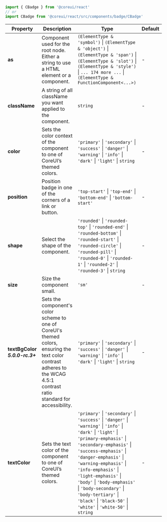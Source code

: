 
```jsx
import { CBadge } from '@coreui/react'
// or
import CBadge from '@coreui/react/src/components/badge/CBadge'
```

| Property | Description | Type | Default |
| --- | --- | --- | --- |
| **as** | Component used for the root node. Either a string to use a HTML element or a component. | `(ElementType & 'symbol')` \| `(ElementType & 'object')` \| `(ElementType & 'span')` \| `(ElementType & 'slot')` \| `(ElementType & 'style')` \| `... 174 more ...` \| `(ElementType & FunctionComponent<...>)` | - |
| **className** | A string of all className you want applied to the component. | `string` | - |
| **color** | Sets the color context of the component to one of CoreUI’s themed colors. | `'primary'` \| `'secondary'` \| `'success'` \| `'danger'` \| `'warning'` \| `'info'` \| `'dark'` \| `'light'` \| `string` | - |
| **position** | Position badge in one of the corners of a link or button. | `'top-start'` \| `'top-end'` \| `'bottom-end'` \| `'bottom-start'` | - |
| **shape** | Select the shape of the component. | `'rounded'` \| `'rounded-top'` \| `'rounded-end'` \| `'rounded-bottom'` \| `'rounded-start'` \| `'rounded-circle'` \| `'rounded-pill'` \| `'rounded-0'` \| `'rounded-1'` \| `'rounded-2'` \| `'rounded-3'` \| `string` | - |
| **size** | Size the component small. | `'sm'` | - |
| **textBgColor** **_5.0.0-rc.3+_** | Sets the component's color scheme to one of CoreUI's themed colors, ensuring the text color contrast adheres to the WCAG 4.5:1 contrast ratio standard for accessibility. | `'primary'` \| `'secondary'` \| `'success'` \| `'danger'` \| `'warning'` \| `'info'` \| `'dark'` \| `'light'` \| `string` | - |
| **textColor** | Sets the text color of the component to one of CoreUI’s themed colors. | `'primary'` \| `'secondary'` \| `'success'` \| `'danger'` \| `'warning'` \| `'info'` \| `'dark'` \| `'light'` \| `'primary-emphasis'` \| `'secondary-emphasis'` \| `'success-emphasis'` \| `'danger-emphasis'` \| `'warning-emphasis'` \| `'info-emphasis'` \| `'light-emphasis'` \| `'body'` \| `'body-emphasis'` \| `'body-secondary'` \| `'body-tertiary'` \| `'black'` \| `'black-50'` \| `'white'` \| `'white-50'` \| `string` | - |
